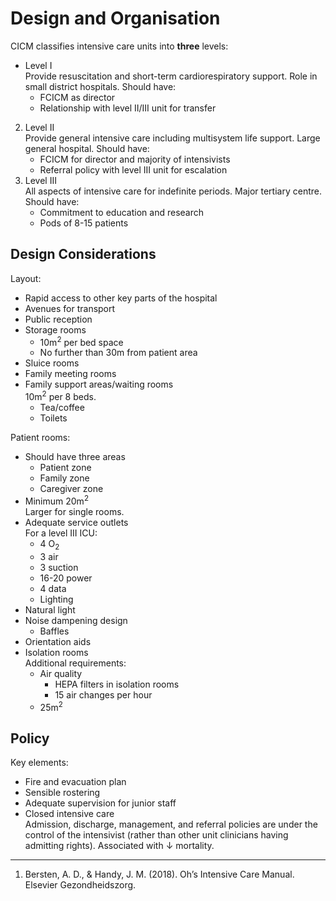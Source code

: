 # Design and Organisation

CICM classifies intensive care units into **three** levels:

* Level I\
Provide resuscitation and short-term cardiorespiratory support. Role in small district hospitals. Should have:
	* FCICM as director
	* Relationship with level II/III unit for transfer
2. Level II\
Provide general intensive care including multisystem life support. Large general hospital. Should have:
	* FCICM for director and majority of intensivists
	* Referral policy with level III unit for escalation
3. Level III\
All aspects of intensive care for indefinite periods. Major tertiary centre. Should have:\
	* Commitment to education and research
	* Pods of 8-15 patients

## Design Considerations

Layout:

* Rapid access to other key parts of the hospital
* Avenues for transport
* Public reception
* Storage rooms
	* 10m^2^ per bed space
	* No further than 30m from patient area
* Sluice rooms
* Family meeting rooms
* Family support areas/waiting rooms\
10m^2^ per 8 beds.
	* Tea/coffee
	* Toilets


Patient rooms:

* Should have three areas
	* Patient zone
	* Family zone
	* Caregiver zone
* Minimum 20m^2^\
Larger for single rooms.
* Adequate service outlets\
For a level III ICU:
	* 4 O~2~
	* 3 air
	* 3 suction
	* 16-20 power
	* 4 data
	* Lighting
* Natural light
* Noise dampening design
	* Baffles
* Orientation aids
* Isolation rooms\
Additional requirements:
	* Air quality
		* HEPA filters in isolation rooms
		* 15 air changes per hour
	* 25m^2^



## Policy

Key elements:

* Fire and evacuation plan
* Sensible rostering
* Adequate supervision for junior staff
* Closed intensive care\
Admission, discharge, management, and referral policies are under the control of the intensivist (rather than other unit clinicians having admitting rights). Associated with ↓ mortality.


---

1. Bersten, A. D., & Handy, J. M. (2018). Oh’s Intensive Care Manual. Elsevier Gezondheidszorg.